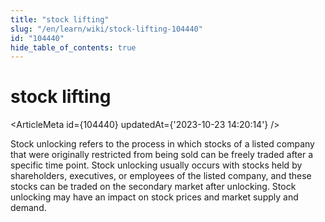 ```yaml
---
title: "stock lifting"
slug: "/en/learn/wiki/stock-lifting-104440"
id: "104440"
hide_table_of_contents: true
---
```



# stock lifting

<ArticleMeta id={104440} updatedAt={'2023-10-23 14:20:14'} />
<div className='border-solid border-b border-t-0 my-4 border-[var(--ifm-color-gray-300)]' />

Stock unlocking refers to the process in which stocks of a listed company that were originally restricted from being sold can be freely traded after a specific time point. Stock unlocking usually occurs with stocks held by shareholders, executives, or employees of the listed company, and these stocks can be traded on the secondary market after unlocking. Stock unlocking may have an impact on stock prices and market supply and demand.

